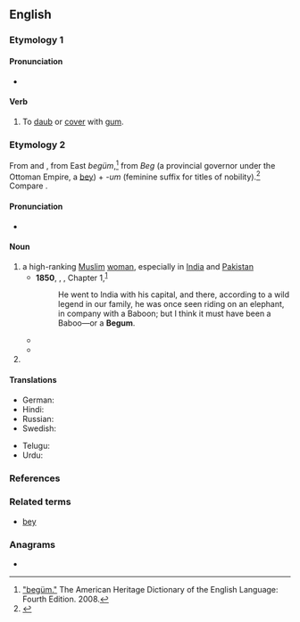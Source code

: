 {{also|Begum|bégum|Begüm}}
==English==
{{wikipedia}}

===Etymology 1===
{{prefix|en|be|gum}}

====Pronunciation====
* {{IPA|en|/bəˈɡʌm/}}

====Verb====
{{en-verb|begumm}}

# {{lb|en|transitive}} To [[daub]] or [[cover]] with [[gum]].

===Etymology 2===
From {{etyl|ur|en}} {{m|ur|بیگم|sc=ur-Arab}} and {{etyl|hi|en}} {{m|hi|बेगम||lady|sc=Deva}}, from East {{etyl|trk|en}} ''begüm'',<ref>[https://web.archive.org/web/20060208091958/http://www.bartleby.com/61/29/B0162900.html "begüm."] The American Heritage Dictionary of the English Language: Fourth Edition. 2008.</ref> from ''Beg'' (a provincial governor under the Ottoman Empire, a [[bey]]) + ''-um'' (feminine suffix for titles of nobility).<ref>{{R:tr:Nishanyan|begüm}}</ref> Compare {{m|ota|خانم|tr=hanım}}.

====Pronunciation====
* {{IPA|en|/ˈbeɪɡəm/|/ˈbɛɡəm/}}

====Noun====
{{en-noun}}

# a high-ranking [[Muslim]] [[woman]], especially in [[India]] and [[Pakistan]]
#* '''1850''', {{w|Charles Dickens}}, ''{{w|David Copperfield}}'', Chapter 1,<sup>[http://www.gutenberg.org/files/766/766-h/766-h.htm]</sup>
#*: He went to India with his capital, and there, according to a wild legend in our family, he was once seen riding on an elephant, in company with a Baboon; but I think it must have been a Baboo—or a '''Begum'''.
#* {{quote-book
|en
|year=1872
|year_published='''2009'''
|edition=HTML
|editor=
|author=James De Mille
|title=The Cryptogram
|chapter=
|url=http://www.gutenberg.org/dirs/2/8/4/3/28435/28435-h/28435-h.htm
|genre=
|publisher=The Gutenberg Project
|isbn=
|page=
|passage=She was the daughter of an English officer, who having fallen in love with an Indian '''Begum''' gave up home, country, and friends, and married her.
}}
#* {{quote-journal|en|year=2012|work=The Economist|url=http://www.economist.com/news/leaders/21565627-lessons-achievements—yes-really-achievements—-bangladesh-out-basket|title=Bangladesh: Out of the basket|passage=toxic politics dominated by the bitter infighting of the “battling '''begums'''” (the widow and daughter of former presidents, who lead the two main parties).}}
# {{n-g|the [[form of address]] for such a woman}}

====Translations====
{{trans-top|a high ranking woman}}
* German: {{t+|de|Begum|f}}
* Hindi: {{t+|hi|बेगम|f}}
* Russian: {{t|ru|бе́гума|f}}
* Swedish: {{t+|sv|begum|c}}
{{trans-mid}}
* Telugu: {{t|te|బేగం}}
* Urdu: {{t|ur|بیگم|f|tr=begam}}
{{trans-bottom}}

===References===
<references />

===Related terms===

* [[bey]] {{qualifier|male form of begum}}

===Anagrams===
* {{anagrams|en|a=begmu|gumbe}}